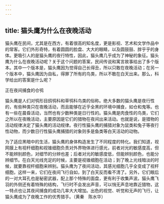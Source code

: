 ```yaml
---
---
---
```

title: 猫头鹰为什么在夜晚活动
---




猫头鹰在民间，尤其是在西方，有着很高的知名度，更是影视、艺术和文学作品中的常客。它们外形奇特，有着圆圆的脸盘、大大的眼睛，以及圆鼓鼓、胖乎乎的身体。更吸引人的是猫头鹰的夜行特性，因此，猫头鹰几乎成为了神秘的象征。猫头鹰为什么在夜晚活动呢？关于这个问题的答案，民间传说和寓言故事给出了多个版本。其中一个版本是，猫头鹰因为觉得自己长得丑，所以只敢在夜晚活动；在另一个版本中，猫头鹰因为自私，得罪了所有的鸟类，所以不敢在白天出来。那么，科学给出的答案是什么呢？

正在夜间捕食的仓鸮



猫头鹰是人们对鸮形目鸱鸮科和草鸮科鸟类的俗称。绝大多数的猫头鹰是夜行性的，有些种类只在夜晚活动，而且能够在近乎全黑的环境中捕食，如仓和鬼等。也有一些在晨昏活动，当然也有少数种类是日行性的。猫头鹰是肉食性的鸟类，它们之所以在夜晚活动，主要原因是它们的猎物在夜间出来活动。也就是说，是猎物的活动规律决定了猫头鹰的活动规律。夜行性猫头鹰的捕猎对象为鼠类和兔子等夜行性动物，而少数日行性猫头鹰捕猎的对象则多是鱼类等白天活动的动物。

为了适应黑暗中的生活，猫头鹰的身体构造发生了不同程度的特化。我们知道，视网膜上有视杆细胞和视锥细胞负责对外界物体进行感光，前者对光的敏感度高，但不能辨别颜色，对细节的分辨也差；后者对光的敏感度低，但能辨别颜色，也能分辨细节。在白天光线充足的时候，主要是视锥细胞在活动；到了晚上光线暗淡的时候，就要靠视杆细胞来辨别。猫头鹰为了夜间活动，其感光细胞几乎全变成了视杆细胞，这样一来，它们在夜间飞行自如，到了白天反而看不清了。另外，它们眼后的一对大耳孔也是秘密武器，配上那个特殊的面盘，更有利于收集声波。猫头鹰飞羽的外侧还有着特殊的结构，飞行时不会发出声音，可以悄无声息地靠近猎物，这一特点也让其夜间捕食的成功几率大大增加。出色的视觉、听觉和无声的飞行，让猫头鹰成为了夜晚工作的优秀猎手。（黄秦　陈水华）